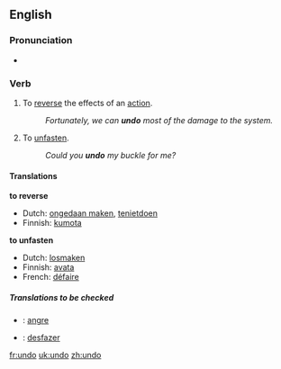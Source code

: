 ==English==

===Pronunciation===
*{{IPA|/ʌn'du/}}

===Verb===
{{irregverb|'''to undo'''|'''[[undoes]]'''|'''[[undid]]'''|'''[[undone]]'''|'''[[undoing]]'''}}
# To [[reverse]] the effects of an [[action]].
#: ''Fortunately, we can '''undo''' most of the damage to the system.''
# To [[unfasten]].
#: ''Could you '''undo''' my buckle for me?''

====Translations====
'''to reverse'''
{{top}}
*Dutch: [[ongedaan maken]], [[tenietdoen]]
*Finnish: [[kumota]]
{{mid}}
{{bottom}}

'''to unfasten'''
{{top}}
*Dutch: [[losmaken]]
*Finnish: [[avata]]
*French: [[défaire]]
{{mid}}
{{bottom}}

=====Translations to be checked=====
{{checktrans}}
*{{ttbc|Norwegian}}: [[angre]]
*{{ttbc|Portuguese}}: [[desfazer]]

[[fr:undo]]
[[uk:undo]]
[[zh:undo]]